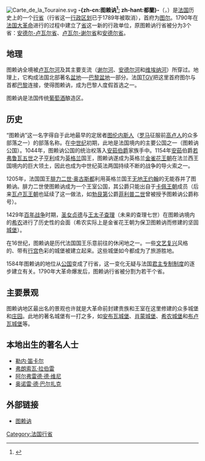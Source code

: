 {{noteTA
|G1=法国地名
}}
{{Infobox Former Subdivision
|native_name = {{lang|fr|Touraine}}
|conventional_long_name = 图赖讷
|common_name = Touraine
|subdivision = [[法国行省|行省]]
|nation = 法蘭西王國
|year_start = 1584年
|event_start = 
|date_start = 
|year_end = 1790年
|event_end = 
|date_end = 
|p1 = 
|flag_p1 = 
|s1 = 
|flag_s1 = 
|image_flag = Flag of Touraine.svg
|image_coat = Arms of Charles le Bel.svg
|image_map = Touraine in France (1789).svg
|image_map_caption = 图赖讷在法蘭西王國的位置，1789年
|era = [[近世|近代]]
|capital = 图尔
|common_languages       =
|stat_year1             = 
|stat_area1             = 
|stat_pop1              = 
|political_subdiv = 
|today = [[安德尔-卢瓦尔省|安德尔-卢瓦尔省]]<br>[[卢瓦尔-谢尔省|卢瓦尔-谢尔省]]<br>[[安德尔省|安德尔省]]
}}
[[File:Carte_de_la_Touraine.svg|thumb]]
'''-{zh-cn:图赖讷<ref>{{Cite web|title=世界地名翻译大辞典|url=https://mall.cnki.net/reference/ref_search.aspx?bid=R200807101&inputText=Touraine|accessdate=2021-01-28|work=mall.cnki.net}}</ref>; zh-hant:都蘭}-'''（{{lang-fr|Touraine}}，{{IPA-fr|tuʁɛn}}）是[[法国|法国]]历史上的一个[[法国行省|行省]]（行省这一[[行政区划|行政区划]]已于1789年被取消），首府为[[图尔|图尔]]。1790年在[[法国大革命|法国大革命]]进行的过程中建立了[[省_(法国)|省]]这一新的行政单位，原图赖讷行省被分为3个省：[[安德尔-卢瓦尔省|安德尔-卢瓦尔省]]、[[卢瓦尔-谢尔省|卢瓦尔-谢尔省]]和[[安德尔省|安德尔省]]。

== 地理 ==

图赖讷全境被[[卢瓦尔河|卢瓦尔河]]及其主要支流（[[谢尔河|谢尔河]]、[[安德尔河|安德尔河]]和[[维埃纳河|维埃纳河]]）所穿过。地理上，它构成法国北部著名[[盆地|盆地]]──[[巴黎盆地|巴黎盆地]]一部分。法国[[TGV|TGV]]把这里首府图尔与首都[[巴黎|巴黎]]连接，使得图赖讷，成为巴黎人度假首选之一。

图赖讷是法国传统[[葡萄酒|葡萄酒]]酿造区。

== 历史 ==

“图赖讷”这一名字得自于此地最早的定居者[[图伦内斯人|图伦内斯人]]（[[古罗马|罗马]]征服前[[高卢人|高卢人]]的众多部落之一）的部落名称。在[[中世纪|中世纪]]初期，此地是法国境内的主要公国之一（图赖讷公国）。1044年，图赖讷公国的统治权落入[[安茹伯爵|安茹伯爵]]家族手中。1154年[[安茹|安茹]]伯爵[[若弗鲁瓦五世|若弗鲁瓦五世]]之子[[亨利二世_(英格兰)|亨利]]成为[[英格兰|英格兰]]国王，图赖讷遂成为英格兰[[金雀花王朝|金雀花王朝]]在法兰西王国境内的巨大领土，因此也成为中世纪英法两国持续不断的战争的导火索之一。

1205年，法国国王[[腓力二世·奥古斯都|腓力二世·奥古斯都]]利用英格兰国王[[约翰_(英格兰国王)|无地王约翰]]的无能吞并了图赖讷。腓力二世使图赖讷成为一个王室公国，其公爵只能出自于[[卡佩王朝|卡佩王朝]]成员（后来[[瓦卢瓦王朝|瓦卢瓦王朝]]也延续了这一做法，如[[勃艮第|勃艮第]]公爵[[菲利普二世_(勃艮第)|菲利普二世]]曾被授予图赖讷公爵称号）。

1429年[[百年战争|百年战争]]时期，[[圣女贞德|圣女贞德]]与[[查理七世_(法兰西)|王太子查理]]（未来的查理七世）在图赖讷境内的[[希农|希农]]进行了历史性的会面（希农实际上是金雀花王朝为保卫图赖讷而修建的坚固[[城堡|城堡]]）。

在16世纪，图赖讷是历代法国国王乐意前往的休闲地之一。一些[[文艺复兴|文艺复兴]]风格的、带有[[行宫|行宫]]色彩的城堡被建立起来。这些城堡如今都成为了旅游胜地。

1584年图赖讷的地位从[[公国|公国]]变成了行省，这一变化无疑与法国[[君主專制|君主专制制度]]的逐步建立有关。1790年大革命爆发后，图赖讷行省被分割为若干个省。

== 主要景观 ==

图赖讷地区最出名的景观也许就是大革命前封建贵族和王室在这里修建的众多城堡和[[庄园|庄园]]。此地的著名城堡有一打之多，如[[安布瓦城堡|安布瓦城堡]]、[[肖蒙城堡|肖蒙城堡]]、[[希农|希农城堡]]和[[布卢瓦城堡|布卢瓦城堡]]等。

== 本地出生的著名人士 ==
* [[勒内·笛卡尔|勒内·笛卡尔]]
* [[弗朗索瓦·拉伯雷|弗朗索瓦·拉伯雷]]
* [[阿尔弗雷德·德·维尼|阿尔弗雷德·德·维尼]]
* [[奥诺雷·德·巴尔扎克|奥诺雷·德·巴尔扎克]]

== 外部链接 ==
* [http://www.formatage.org/branches/animations/touraine/ 图赖讷]{{Wayback|url=http://www.formatage.org/branches/animations/touraine/ |date=20060628062406 }}

{{Commonscat|Touraine|图赖讷}}

[[Category:法国行省|Category:法国行省]]